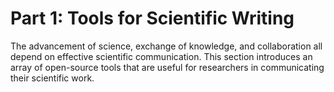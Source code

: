# Part 1: Tools for Scientific Writing {#sec-part1 .unnumbered}

The advancement of science, exchange of knowledge, and collaboration all depend on effective scientific communication. This section introduces an array of open-source tools that are useful for researchers in communicating their scientific work.